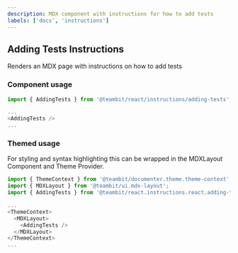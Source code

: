 ```yaml
---
description: MDX component with instructions for how to add tests
labels: ['docs', 'instructions']
---
```


## Adding Tests Instructions

Renders an MDX page with instructions on how to add tests

### Component usage

```js
import { AddingTests } from '@teambit/react/instructions/adding-tests';

...
<AddingTests />
...
```

### Themed usage

For styling and syntax highlighting this can be wrapped in the MDXLayout Component and Theme Provider.

```js
import { ThemeContext } from '@teambit/documenter.theme.theme-context';
import { MDXLayout } from '@teambit/ui.mdx-layout';
import { AddingTests } from '@teambit/react.instructions.react.adding-tests';

...
<ThemeContext>
  <MDXLayout>
    <AddingTests />
  </MDXLayout>
</ThemeContext>
...
```
